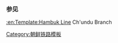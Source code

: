 {{鐵道路線
| 模板名稱 = 春斗线
| 名稱 = [[春斗线]]
| 代表色 = blue
| 背景顏色 = #ffffff
| 車站列表 = [[松鹤站 (咸镜北道)|松鹤]] - [[春斗站|春斗]]
}}<noinclude>
===参见===
[[:en:Template:Hambuk Line]] Ch'undu Branch
[[Category:朝鲜铁路模板]]
</noinclude>